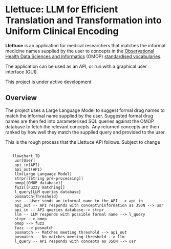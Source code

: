 
# Llettuce: LLM for Efficient Translation and Transformation into Uniform Clinical Encoding 
**Llettuce** is an application for medical researchers that matches the informal medicine names supplied by the user to concepts in the [Observational Health Data Sciences and Informatics](https://www.ohdsi.org) (OMOP) [standardised vocabularies](https://github.com/OHDSI/Vocabulary-v5.0/wiki).

The application can be used as an API, or run with a graphical user interface (GUI).

<Callout type="warning" emoji="⚠️">
   This project is under active development
</Callout>

## Overview
The project uses a Large Language Model to suggest formal drug names to match the informal name supplied by the user. Suggested formal drug names are then fed into parameterised SQL queries against the OMOP database to fetch the relevant concepts. Any returned concepts are then ranked by how well they match the supplied query and provided to the user.

This is the rough process that the Llettuce API follows. Subject to change

```mermaid

   flowchart TD
    usr[User]
    api_in(API)
    api_out(API)
    llm(Large Language Model)
    strpr[[String pre-processing]]
    omop[(OMOP database)]
    fuzz[[Fuzzy matching]]
    l_query[LLM queries database]
    posmatch{Threshold}
    usr -- User sends an informal name to the API --> api_in
    api_out -- API responds with concept\ninformation as JSON --> usr
    api_in -- API queries database--> strpr
    llm -- LLM responds with possible formal name --> l_query
    strpr --> omop
    omop --> fuzz
    fuzz --> posmatch
    posmatch -- Matches meeting threshold --> api_out
    posmatch -- No matches meeting threshold --> llm
    l_query -- API responds with concepts as JSON --> usr
```
